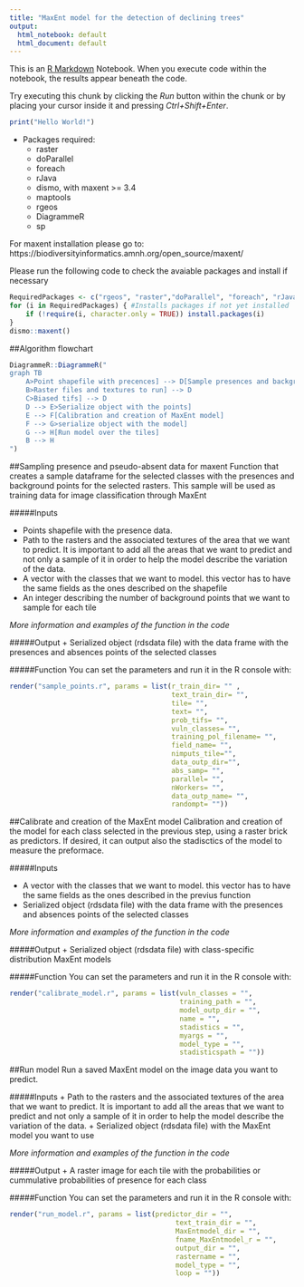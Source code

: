 ```yaml
---
title: "MaxEnt model for the detection of declining trees"
output:
  html_notebook: default
  html_document: default
---
```


This is an [R Markdown](http://rmarkdown.rstudio.com) Notebook. When you execute code within the notebook, the results appear beneath the code. 

Try executing this chunk by clicking the *Run* button within the chunk or by placing your cursor inside it and pressing *Ctrl+Shift+Enter*. 

```r
print("Hello World!")
```
* Packages required:
  + raster
  + doParallel
  + foreach
  + rJava
  + dismo, with maxent >= 3.4
  + maptools
  + rgeos
  + DiagrammeR
  + sp

For maxent installation please go to: 
https://biodiversityinformatics.amnh.org/open_source/maxent/


Please run the following code to check the avaiable packages and install if necessary

```r
RequiredPackages <- c("rgeos", "raster","doParallel", "foreach", "rJava", "dismo", "maptools", "DiagrammeR", "sp") 
for (i in RequiredPackages) { #Installs packages if not yet installed
    if (!require(i, character.only = TRUE)) install.packages(i)
}
dismo::maxent()
```

##Algorithm flowchart
```r
DiagrammeR::DiagrammeR("
graph TB
    A>Point shapefile with precences] --> D[Sample presences and backgroud points]
    B>Raster files and textures to run] --> D
    C>Biased tifs] --> D
    D --> E>Serialize object with the points]
    E --> F[Calibration and creation of MaxEnt model]
    F --> G>serialize object with the model]
    G --> H[Run model over the tiles]
    B --> H
")
```


##Sampling presence and pseudo-absent data for maxent
Function that creates a sample dataframe for the selected classes with the presences and background points for the selected rasters. This sample will be used as training data for image classification through MaxEnt

#####Inputs

+ Points shapefile with the presence data.
+ Path to the rasters and the associated textures of the area that we want to predict. It is important to add all the areas that we want to predict and not only a sample of it in order to help the model describe the variation of the data.
+ A vector with the classes that we want to model. this vector has to have the same fields as the ones described on the shapefile
+ An integer describing the number of background points that we want to sample for each tile

<em>More information and examples of the function in the code</em>

#####Output
+ Serialized object (rdsdata file) with the data frame with the presences and absences points of the selected classes

#####Function
You can set the parameters and run it in the R console with:  
```r
render("sample_points.r", params = list(r_train_dir= "" ,
                                        text_train_dir= "",
                                        tile= "",
                                        text= "",
                                        prob_tifs= "",
                                        vuln_classes= "",
                                        training_pol_filename= "", 
                                        field_name= "",
                                        nimputs_tile="",
                                        data_outp_dir="",
                                        abs_samp= "",
                                        parallel= "",
                                        nWorkers= "",
                                        data_outp_name= "",
                                        randompt= ""))

```


##Calibrate and creation of the MaxEnt model
Calibration and creation of the model for each class selected in the previous step, using a raster brick as predictors. If desired, it can output also the stadisctics of the model to measure the preformace.

#####Inputs

+ A vector with the classes that we want to model. this vector has to have the same fields as the ones described in the previus function
+ Serialized object (rdsdata file) with the data frame with the presences and absences points of the selected classes

<em>More information and examples of the function in the code</em>


#####Output
+ Serialized object (rdsdata file) with class-specific distribution MaxEnt models

#####Function
You can set the parameters and run it in the R console with:  
```r
render("calibrate_model.r", params = list(vuln_classes = "", 
                                          training_path = "", 
                                          model_outp_dir = "", 
                                          name = "",
                                          stadistics = "", 
                                          myargs = "", 
                                          model_type = "",
                                          stadisticspath = ""))

```

##Run model
Run a saved MaxEnt model on the image data you want to predict.

#####Inputs
+ Path to the rasters and the associated textures of the area that we want to predict. It is important to add all the areas that we want to predict and not only a sample of it in order to help the model describe the variation of the data.
+ Serialized object (rdsdata file) with the MaxEnt model you want to use

<em>More information and examples of the function in the code</em>


#####Output
+ A raster image for each tile with the probabilities or cummulative probabilities of presence for each class

#####Function
You can set the parameters and run it in the R console with:  
```r
render("run_model.r", params = list(predictor_dir = "",
                                         text_train_dir = "",
                                         MaxEntmodel_dir = "",
                                         fname_MaxEntmodel_r = "",
                                         output_dir = "",
                                         rastername = "",
                                         model_type = "",
                                         loop = ""))

```

